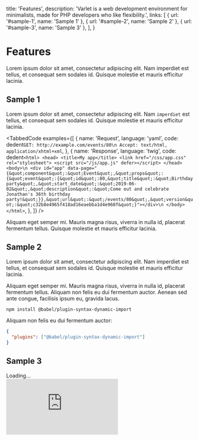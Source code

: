 
  title: 'Features',
  description: 'Varlet is a web development environment for minimalists, made for PHP developers who like flexibility.',
  links: [
    { url: '#sample-1', name: 'Sample 1' },
    { url: '#sample-2', name: 'Sample 2' },
    { url: '#sample-3', name: 'Sample 3' },
  ],
}

# Features

Lorem ipsum dolor sit amet, consectetur adipiscing elit. Nam imperdiet est tellus, et consequat sem sodales id. Quisque molestie et mauris efficitur lacinia.

## Sample 1

Lorem ipsum dolor sit amet, consectetur adipiscing elit. Nam `imperdiet` est tellus, et consequat sem sodales id. Quisque molestie et mauris efficitur lacinia.

<TabbedCode
  examples={[
    {
      name: 'Request',
      language: 'yaml',
      code: dedent`
        GET: http://example.com/events/80\n
        Accept: text/html, application/xhtml+xml
      `,
    },
    {
      name: 'Response',
      language: 'twig',
      code: dedent`
        <html>
        <head>
            <title>My app</title>
            <link href="/css/app.css" rel="stylesheet">
            <script src="/js/app.js" defer></script>
        </head>
        <body>\n
        <div id="app" data-page="{&quot;component&quot;:&quot;Event&quot;,&quot;props&quot;:{&quot;event&quot;:{&quot;id&quot;:80,&quot;title&quot;:&quot;Birthday party&quot;,&quot;start_date&quot;:&quot;2019-06-02&quot;,&quot;description&quot;:&quot;Come out and celebrate Jonathan's 36th birthday party!&quot;}},&quot;url&quot;:&quot;/events/80&quot;,&quot;version&quot;:&quot;c32b8e4965f418ad16eaebba1d4e960f&quot;}"></div>\n
        </body>
        </html>
      `,
    },
  ]}
/>

<Notice>
  Aliquam eget semper mi. Mauris magna risus, viverra in nulla id, placerat fermentum tellus.
  Quisque molestie et mauris efficitur lacinia.
</Notice>

## Sample 2

Lorem ipsum dolor sit amet, consectetur adipiscing elit. Nam imperdiet est tellus, et consequat sem sodales id. Quisque molestie et mauris efficitur lacinia.

Aliquam eget semper mi. Mauris magna risus, viverra in nulla id, placerat fermentum tellus. Aliquam non felis eu dui fermentum auctor. Aenean sed ante congue, facilisis ipsum eu, gravida lacus.

```bash
npm install @babel/plugin-syntax-dynamic-import
```

Aliquam non felis eu dui fermentum auctor:

```json
{
  "plugins": ["@babel/plugin-syntax-dynamic-import"]
}
```

## Sample 3

<div className="my-6 relative rounded-lg overflow-hidden bg-gray-500 px-0" style={{ paddingTop: '56%' }}>
  <div className="absolute inset-0 w-full h-full flex items-center justify-center text-sm">Loading&hellip;</div>
  <iframe className="absolute inset-0 w-full h-full" title="Dummy Video" src="https://www.youtube.com/embed/aqz-KE-bpKQ" frameborder="0" allow="accelerometer; autoplay; encrypted-media; gyroscope; picture-in-picture" allowfullscreen></iframe>
</div>
